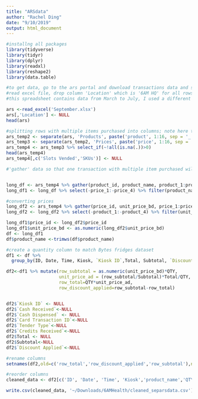 ```yaml
---
title: "ARSdata"
author: "Rachel Ding"
date: "9/10/2019"
output: html_document
---
```


```r
#installng all packages
library(tidyverse)
library(tidyr)
library(dplyr)
library(readxl)
library(reshape2)
library(data.table)
```

```r
#to get data, go to the ars portal and download transactions data and select report type 'Transaction Overview'
#read excel file, drop column 'Location' which is '6AM HQ' for all rows'
#this spreadsheet contains data from March to July, I used a different one for august, same code though

ars <-read_excel('September.xlsx')
ars[,'Location'] <- NULL
head(ars)
```



```r
#splitting rows with multiple items purchased into columns; note here that 16 is the maximum number of items that have been puchased in one transaction. 
ars_temp2 <- separate(ars, 'Products', paste('product', 1:16, sep = '_'),sep=',', extra = 'drop')
ars_temp3 <- separate(ars_temp2, 'Prices', paste('price', 1:16, sep = '_'),sep=',', extra = 'drop')
ars_temp4 <- ars_temp3 %>% select_if(~!all(is.na(.))>0)
head(ars_temp4)
ars_temp4[,c('Slots Vended','SKUs')] <- NULL

```

```r
#'gather' data so that one transaction with multiple item purchased will be splited to separate rows


long_df <- ars_temp4 %>% gather(product_id, product_name, product_1:product_4)
long_df1 <- long_df %>% select(-price_1:-price_4) %>% filter(product_name!='NA')

#converting prices 
long_df2 <- ars_temp4 %>% gather(price_id, unit_price_bd, price_1:price_4)
long_df2 <- long_df2 %>% select(-product_1:-product_4) %>% filter(unit_price_bd!='NA')

long_df1$price_id <- long_df2$price_id
long_df1$unit_price_bd <- as.numeric(long_df2$unit_price_bd)
df <- long_df1
df$product_name <-trimws(df$product_name)

```

```r
#create a quantity column to match Bytes fridges dataset 
df1 <- df %>% 
  group_by(ID, Date, Time, Kiosk, `Kiosk ID`,Total, Subtotal, `Discount Applied`, `Tender Type`,`Cash Received`, `Cash Dispensed`,`Card Transaction ID`,`Credits Received`, Promotions, product_name,unit_price_bd)%>%summarise(QTY = n_distinct(product_id))

df2<-df1 %>% mutate(row_subtotal = as.numeric(unit_price_bd)*QTY,
                    unit_price_ad = (row_subtotal/Subtotal)*Total/QTY,
                    row_total=QTY*unit_price_ad,
                    row_discount_applied=row_subtotal-row_total)


df2$`Kiosk ID` <- NULL
df2$`Cash Received`<-NULL
df2$`Cash Dispensed` <- NULL
df2$`Card Transaction ID`<-NULL
df2$`Tender Type`<-NULL
df2$`Credits Received`<-NULL
df2$Total <- NULL
df2$Subtotal<-NULL
df2$`Discount Applied`<-NULL

#rename columns 
setnames(df2,old=c('row_total','row_discount_applied','row_subtotal'),new=c('total','discount_applied','subtotal'))

#reorder columns 
cleaned_data <- df2[c('ID', 'Date', 'Time', 'Kiosk','product_name','QTY', 'subtotal','unit_price_bd','unit_price_ad','discount_applied','total','Promotions')]
```


```r
write.csv(cleaned_data, '~/Downloads/6AMHealth/cleaned_separsdata.csv')
```





